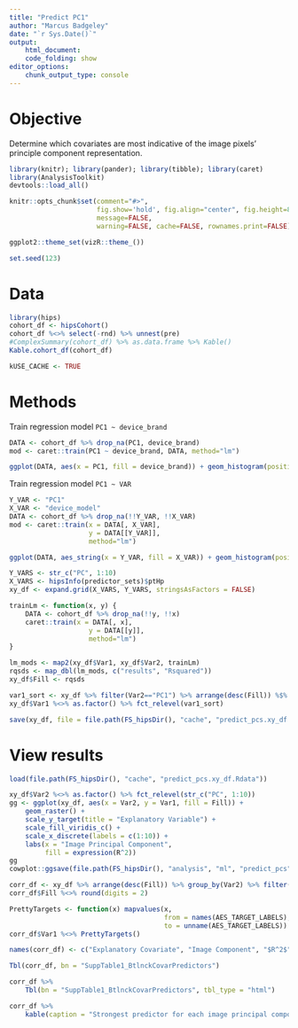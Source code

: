 ```yaml
---
title: "Predict PC1"
author: "Marcus Badgeley"
date: "`r Sys.Date()`"
output:
    html_document:
    code_folding: show
editor_options:
    chunk_output_type: console
---
```


# Objective
Determine which covariates are most indicative of the image pixels' principle component representation.

```r
library(knitr); library(pander); library(tibble); library(caret)
library(AnalysisToolkit)
devtools::load_all()

knitr::opts_chunk$set(comment="#>",
                      fig.show='hold', fig.align="center", fig.height=8, fig.width=8,
                      message=FALSE,
                      warning=FALSE, cache=FALSE, rownames.print=FALSE)

ggplot2::theme_set(vizR::theme_())

set.seed(123)
```

# Data
```r
library(hips)
cohort_df <- hipsCohort()
cohort_df %<>% select(-rnd) %>% unnest(pre)
#ComplexSummary(cohort_df) %>% as.data.frame %>% Kable()
Kable.cohort_df(cohort_df)

kUSE_CACHE <- TRUE
```


# Methods
Train regression model `PC1 ~ device_brand`
```r
DATA <- cohort_df %>% drop_na(PC1, device_brand)
mod <- caret::train(PC1 ~ device_brand, DATA, method="lm")

ggplot(DATA, aes(x = PC1, fill = device_brand)) + geom_histogram(position = "fill")
```

Train regression model `PC1 ~ VAR`
```r
Y_VAR <- "PC1"
X_VAR <- "device_model"
DATA <- cohort_df %>% drop_na(!!Y_VAR, !!X_VAR)
mod <- caret::train(x = DATA[, X_VAR],
                    y = DATA[[Y_VAR]],
                    method="lm")

ggplot(DATA, aes_string(x = Y_VAR, fill = X_VAR)) + geom_histogram(position = "fill")
```


```r
Y_VARS <- str_c("PC", 1:10)
X_VARS <- hipsInfo(predictor_sets)$ptHp
xy_df <- expand.grid(X_VARS, Y_VARS, stringsAsFactors = FALSE)

trainLm <- function(x, y) {
    DATA <- cohort_df %>% drop_na(!!y, !!x)
    caret::train(x = DATA[, x],
                    y = DATA[[y]],
                    method="lm")
}

lm_mods <- map2(xy_df$Var1, xy_df$Var2, trainLm)
rqsds <- map_dbl(lm_mods, c("results", "Rsquared"))
xy_df$Fill <- rqsds

var1_sort <- xy_df %>% filter(Var2=="PC1") %>% arrange(desc(Fill)) %$% Var1
xy_df$Var1 %<>% as.factor() %>% fct_relevel(var1_sort)

save(xy_df, file = file.path(FS_hipsDir(), "cache", "predict_pcs.xy_df.Rdata"))
```

# View results
```r
load(file.path(FS_hipsDir(), "cache", "predict_pcs.xy_df.Rdata"))

xy_df$Var2 %<>% as.factor() %>% fct_relevel(str_c("PC", 1:10))
gg <- ggplot(xy_df, aes(x = Var2, y = Var1, fill = Fill)) +
    geom_raster() +
    scale_y_target(title = "Explanatory Variable") +
    scale_fill_viridis_c() +
    scale_x_discrete(labels = c(1:10)) +
    labs(x = "Image Principal Component",
         fill = expression(R^2))
gg
cowplot::ggsave(file.path(FS_hipsDir(), "analysis", "ml", "predict_pcs", "predict_pcs.png"), gg, width = 6, height=6, dpi = 300)

corr_df <- xy_df %>% arrange(desc(Fill)) %>% group_by(Var2) %>% filter(Fill == max(Fill)) %>% arrange(Var2)
corr_df$Fill %<>% round(digits = 2)

PrettyTargets <- function(x) mapvalues(x,
                                       from = names(AES_TARGET_LABELS),
                                       to = unname(AES_TARGET_LABELS))
corr_df$Var1 %<>% PrettyTargets()

names(corr_df) <- c("Explanatory Covariate", "Image Component", "$R^2$")

Tbl(corr_df, bn = "SuppTable1_BtlnckCovarPredictors")

corr_df %>% 
    Tbl(bn = "SuppTable1_BtlnckCovarPredictors", tbl_type = "html")

corr_df %>% 
    kable(caption = "Strongest predictor for each image principal component.")
```
